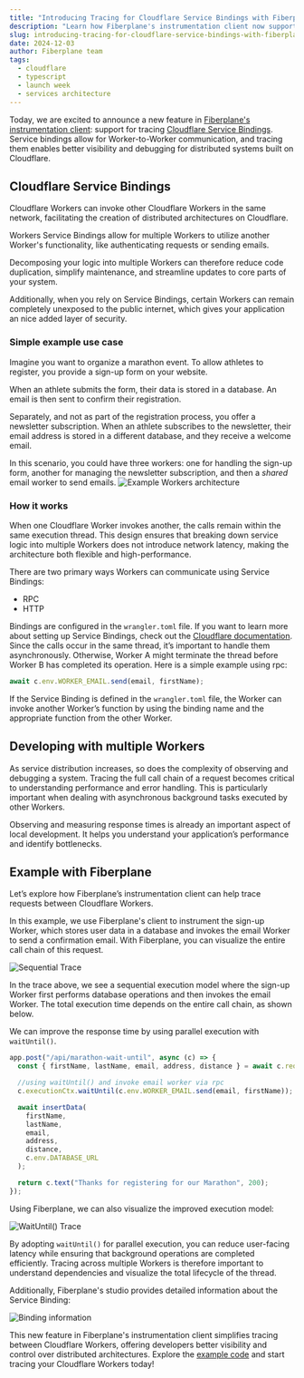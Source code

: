---
title: "Introducing Tracing for Cloudflare Service Bindings with Fiberplane"
description: "Learn how Fiberplane's instrumentation client now supports tracing Cloudflare Service Bindings"
slug: introducing-tracing-for-cloudflare-service-bindings-with-fiberplane
date: 2024-12-03
author: Fiberplane team
tags:
  - cloudflare
  - typescript
  - launch week
  - services architecture
---


Today, we are excited to announce a new feature in [Fiberplane's instrumentation client](https://fiberplane.com/docs/components/client-library/): support for tracing [Cloudflare Service Bindings](https://developers.cloudflare.com/workers/runtime-apis/bindings/service-bindings/).
Service bindings allow for Worker-to-Worker communication, and tracing them enables better visibility and debugging for distributed systems built on Cloudflare.

## Cloudflare Service Bindings

Cloudflare Workers can invoke other Cloudflare Workers in the same network, facilitating the creation of distributed architectures on Cloudflare.

Workers Service Bindings allow for multiple Workers to utilize another Worker's functionality, like authenticating requests or sending emails.

Decomposing your logic into multiple Workers can therefore reduce code duplication, simplify maintenance, and streamline updates to core parts of your system.

Additionally, when you rely on Service Bindings, certain Workers can remain completely unexposed to the public internet, which gives your application an nice added layer of security.

### Simple example use case

Imagine you want to organize a marathon event. To allow athletes to register, you provide a sign-up form on your website.

When an athlete submits the form, their data is stored in a database. An email is then sent to confirm their registration.

Separately, and not as part of the registration process, you offer a newsletter subscription.
When an athlete subscribes to the newsletter, their email address is stored in a different database, and they receive a welcome email.

In this scenario, you could have three workers: one for handling the sign-up form, another for managing the newsletter subscription, and then a _shared_ email worker to send emails.
![Example Workers architecture](@/assets/blog/2024-12-03-workers-example-architecture.png)

### How it works

When one Cloudflare Worker invokes another, the calls remain within the same execution thread.
This design ensures that breaking down service logic into multiple Workers does not introduce network latency, making the architecture both flexible and high-performance.

There are two primary ways Workers can communicate using Service Bindings:

- RPC
- HTTP

Bindings are configured in the `wrangler.toml` file. If you want to learn more about setting up Service Bindings, check out the [Cloudflare documentation](https://developers.cloudflare.com/workers/runtime-apis/bindings/service-bindings/).
Since the calls occur in the same thread, it’s important to handle them asynchronously.
Otherwise, Worker A might terminate the thread before Worker B has completed its operation. Here is a simple example using rpc:

```typescript
await c.env.WORKER_EMAIL.send(email, firstName);
```

If the Service Binding is defined in the `wrangler.toml` file, the Worker can invoke another Worker’s function by using the binding name and the appropriate function from the other Worker.

## Developing with multiple Workers

As service distribution increases, so does the complexity of observing and debugging a system.
Tracing the full call chain of a request becomes critical to understanding performance and error handling.
This is particularly important when dealing with asynchronous background tasks executed by other Workers.

Observing and measuring response times is already an important aspect of local development.
It helps you understand your application’s performance and identify bottlenecks.

## Example with Fiberplane

Let’s explore how Fiberplane’s instrumentation client can help trace requests between Cloudflare Workers.

In this example, we use Fiberplane's client to instrument the sign-up Worker, which stores user data in a database and invokes the email Worker to send a confirmation email.
With Fiberplane, you can visualize the entire call chain of this request.

![Sequential Trace](@/assets/blog/2024-12-03-workers-binding-sequential.png)

In the trace above, we see a sequential execution model where the sign-up Worker first performs database operations and then invokes the email Worker.
The total execution time depends on the entire call chain, as shown below.

We can improve the response time by using parallel execution with `waitUntil()`.

```typescript
app.post("/api/marathon-wait-until", async (c) => {
  const { firstName, lastName, email, address, distance } = await c.req.json();

  //using waitUntil() and invoke email worker via rpc
  c.executionCtx.waitUntil(c.env.WORKER_EMAIL.send(email, firstName));

  await insertData(
    firstName,
    lastName,
    email,
    address,
    distance,
    c.env.DATABASE_URL
  );

  return c.text("Thanks for registering for our Marathon", 200);
});
```

Using Fiberplane, we can also visualize the improved execution model:

![WaitUntil() Trace](@/assets/blog/2024-12-03-workers-binding-waituntil.png)

By adopting `waitUntil()` for parallel execution, you can reduce user-facing latency while ensuring that background operations are completed efficiently.
Tracing across multiple Workers is therefore important to understand dependencies and visualize the total lifecycle of the thread.

Additionally, Fiberplane's studio provides detailed information about the Service Binding:

![Binding information](@/assets/blog/2024-12-03-workers-binding-information.png)

This new feature in Fiberplane's instrumentation client simplifies tracing between Cloudflare Workers, offering developers better visibility and control over distributed architectures.
Explore the [example code](https://github.com/Nlea/cloudflare-handling-asynchronous-tasks-/tree/main/seperate-workers) and start tracing your Cloudflare Workers today!
